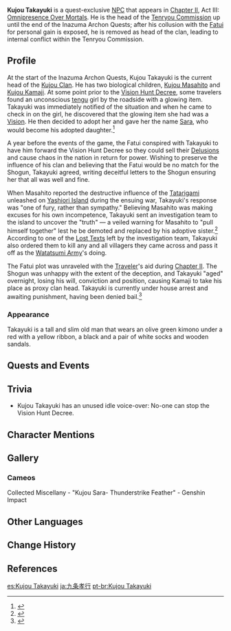 {{Character Infobox
|type             = Quest NPC
|image            = NPC Kujou Takayuki.png
|realname         = 
|region           = Inazuma
|location         = Inazuma
|affiliation      = Tenryou Commission
|affiliation2     = Kujou Clan
|title            = Tenryou Commission
|title2           = Tenryou Commissioner
|titleNote2       = former
|ancestry         = Kujou Clan
|child            = Kujou Masahito
|childNote        = oldest son
|child2           = Kujou Kamaji
|childNote2       = youngest son
|child3           = Kujou Sara
|childNote3       = adoptive daughter
|voiceEN          = [https://juneyoon.actor/ June Yoon]<ref>Twitter: [https://twitter.com/voicemoto/status/1433146985939292163 EN VA Self Announcement]</ref>
|voiceCN          = 
|voiceJP          = 
}}
'''Kujou Takayuki''' {{Lang|ja=九条孝行}} is a quest-exclusive [[NPC]] that appears in [[Chapter II]], Act III: [[Omnipresence Over Mortals]]. He is the head of the [[Tenryou Commission]] up until the end of the Inazuma Archon Quests; after his collusion with the [[Fatui]] for personal gain is exposed, he is removed as head of the clan, leading to internal conflict within the Tenryou Commission.

==Profile==
At the start of the Inazuma Archon Quests, Kujou Takayuki is the current head of the [[Kujou Clan]]. He has two biological children, [[Kujou Masahito]] and [[Kujou Kamaji]]. At some point prior to the [[Vision Hunt Decree]], some travelers found an unconscious [[tengu]] girl by the roadside with a glowing item. Takayuki was immediately notified of the situation and when he came to check in on the girl, he discovered that the glowing item she had was a [[Vision]]. He then decided to adopt her and gave her the name [[Kujou Sara|Sara]], who would become his adopted daughter.<ref>{{Ref/CS|Kujou Sara|Vision}}</ref>

A year before the events of the game, the Fatui conspired with Takayuki to have him forward the Vision Hunt Decree so they could sell their [[Delusion]]s and cause chaos in the nation in return for power. Wishing to preserve the influence of his clan and believing that the Fatui would be no match for the Shogun, Takayuki agreed, writing deceitful letters to the Shogun ensuring her that all was well and fine.

When Masahito reported the destructive influence of the [[Tatarigami]] unleashed on [[Yashiori Island]] during the ensuing war, Takayuki's response was "one of fury, rather than sympathy." Believing Masahito was making excuses for his own incompetence, Takayuki sent an investigation team to the island to uncover the "truth" &mdash; a veiled warning for Masahito to "pull himself together" lest he be demoted and replaced by his adoptive sister.<ref>{{Ref/HEO|Tatarigami Investigation Expedition}}</ref> According to one of the [[Lost Texts]] left by the investigation team, Takayuki also ordered them to kill any and all villagers they came across and pass it off as the [[Watatsumi Army]]'s doing.

The Fatui plot was unraveled with the [[Traveler]]'s aid during [[Chapter II]]. The Shogun was unhappy with the extent of the deception, and Takayuki "aged" overnight, losing his will, conviction and position, causing Kamaji to take his place as proxy clan head. Takayuki is currently under house arrest and awaiting punishment, having been denied bail.<ref>{{Ref/BB|Inazuma Commercial Street Bulletin Board|Tenryou Notice: Kujou Takayuki}}</ref>

===Appearance===
Takayuki is a tall and slim old man that wears an olive green kimono under a red {{w|haori}} with a yellow ribbon, a black {{w|hakama}} and a pair of white socks and wooden sandals.

==Quests and Events==
{{Quests and Events}}

==Trivia==
* Kujou Takayuki has an unused idle voice-over: {{A|VO Kujou Takayuki 01.ogg}} No-one can stop the Vision Hunt Decree.

==Character Mentions==
{{Character Mentions}}

==Gallery==
===Cameos===
<gallery>
Collected Miscellany - "Kujou Sara- Thunderstrike Feather" - Genshin Impact
</gallery>

==Other Languages==
{{Other Languages
|default_hidden = 1
|en      = Kujou Takayuki
|zhs     = 九条孝行
|zhs_rm  = Jiǔtiáo Xiàoxíng
|zht     = 九條孝行
|zht_rm  = Jiǔtiáo Xiàoxíng
|ja      = 九条孝行
|ja_rm   = Kujou Takayuki
|ko      = 쿠죠 타카유키
|es      = Kujou Takayuki
|fr      = Kujou Takayuki
|ru      = Кудзё Такаюки
|th      = Kujou Takayuki
|vi      = Kujou Takayuki
|de      = Kujou Takayuki
|id      = Kujou Takayuki
|pt      = Kujou Takayuki
|tr      = Kujou Takayuki
|it      = Kujou Takayuki
}}

==Change History==
{{Change History|2.0}}

==References==
{{Reflist}}

[[es:Kujou Takayuki]]
[[ja:九条孝行]]
[[pt-br:Kujou Takayuki]]